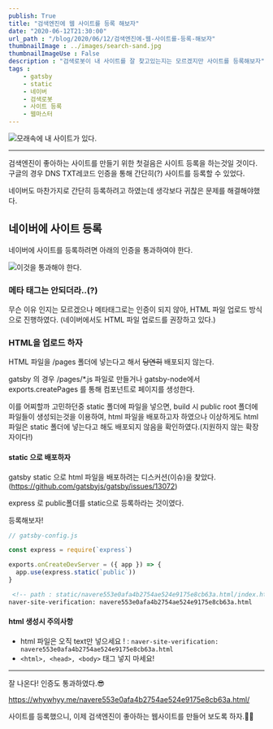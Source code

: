 ```yaml
---
publish: True
title: "검색엔진에 웹 사이트를 등록 해보자"
date: "2020-06-12T21:30:00"
url_path : "/blog/2020/06/12/검색엔진에-웹-사이트를-등록-해보자"
thumbnailImage : ../images/search-sand.jpg
thumbnailImageUse : False
description : "검색로봇이 내 사이트를 잘 찾고있는지는 모르겠지만 사이트를 등록해보자"
tags : 
    - gatsby
    - static
    - 네이버
    - 검색로봇
    - 사이트 등록
    - 웹마스터
---
```


![모래속에 내 사이트가 있다.](../images/sand.jpg)

---

 검색엔진이 좋아하는 사이트를 만들기 위한 첫걸음은 사이트 등록을 하는것일 것이다.
 구글의 경우 DNS TXT레코드 인증을 통해 간단히(?) 사이트를 등록할 수 있었다. 

 네이버도 마찬가지로 간단히 등록하려고 하였는데 생각보다 귀찮은 문제를 해결해야했다.

## 네이버에 사이트 등록

 네이버에 사이트를 등록하려면 아래의 인증을 통과하여야 한다.

![이것을 통과해야 한다.](../images/naver-search.png)

### 메타 태그는 안되더라..(?)

무슨 이유 인지는 모르겠으나 메타태그로는 인증이 되지 않아, HTML 파일 업로드 방식으로 진행하였다. (네이버에서도 HTML 파일 업로드를 권장하고 있다.)

### HTML을 업로드 하자

HTML 파일을 /pages 폴더에 넣는다고 해서 ~~당연히~~ 배포되지 않는다.

gatsby 의 경우 /pages/*.js 파일로 만들거나 gatsby-node에서 exports.createPages 를 통해 컴포넌트로 페이지를 생성한다.

이를 어찌할까 고민하던중 static 폴더에 파일을 넣으면, build 시 public root 폴더에 파일들이 생성되는것을 이용하여, html 파일을 배포하고자 하였으나
이상하게도 html 파일은 static 폴더에 넣는다고 해도 배포되지 않음을 확인하였다.(지원하지 않는 확장자이다!)

#### static 으로 배포하자

gatsby static 으로 html 파일을 배포하려는 디스커션(이슈)을 찾았다.(https://github.com/gatsbyjs/gatsby/issues/13072)

express 로 public폴더를 static으로 등록하라는 것이였다.

등록해보자!

```js
// gatsby-config.js

const express = require(`express`)

exports.onCreateDevServer = ({ app }) => {
  app.use(express.static(`public`))
}
```

```html
 <!-- path : static/navere553e0afa4b2754ae524e9175e8cb63a.html/index.html -->
naver-site-verification: navere553e0afa4b2754ae524e9175e8cb63a.html
```

#### html 생성시 주의사항
 - html 파일은 오직 text만 넣으세요 ! :  `naver-site-verification: navere553e0afa4b2754ae524e9175e8cb63a.html`
 -  `<html>, <head>, <body>` 태그 넣지 마세요!

---

잘 나온다! 인증도 통과하였다.😎

https://whywhyy.me/navere553e0afa4b2754ae524e9175e8cb63a.html/

사이트를 등록했으니, 이제 검색엔진이 좋아하는 웹사이트를 만들어 보도록 하자.🙉🙉
